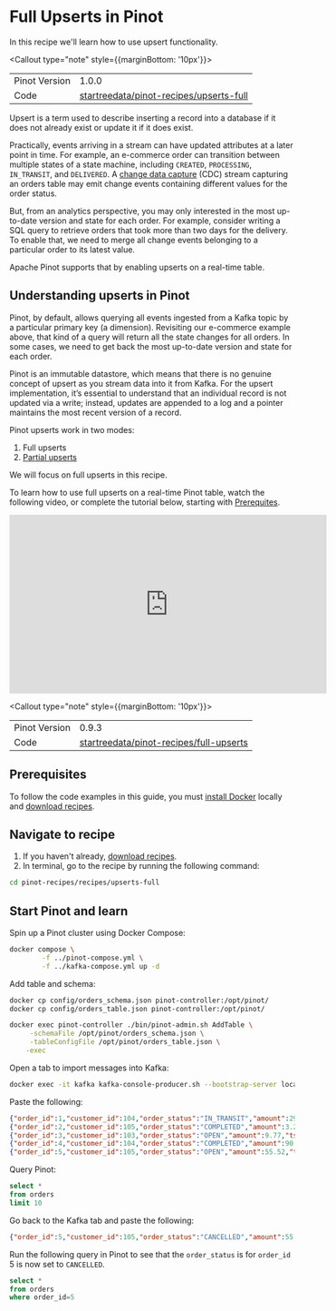 
# Full Upserts in Pinot

In this recipe we'll learn how to use upsert functionality.

<Callout type="note" style={{marginBottom: '10px'}}>
  <table style={{ border: '1px solid #ccc', borderCollapse: 'collapse', width: '100%' }}>
    <tbody>
      <tr>
        <td style={{ border: '1px solid #ccc', padding: '8px' }}>Pinot Version</td>
        <td style={{ border: '1px solid #ccc', padding: '8px' }}>1.0.0</td>
      </tr>
      <tr>
        <td style={{ border: '1px solid #ccc', padding: '8px' }}>Code</td>
        <td style={{ border: '1px solid #ccc', padding: '8px', backgroundColor: '#f5f5f5' }}>
          <a  style={{textDecoration: 'underline'}}  href="https://github.com/startreedata/pinot-recipes/tree/main/recipes/upserts-full" target="_blank">startreedata/pinot-recipes/upserts-full</a>       
       </td>
      </tr>
    </tbody>
  </table>
</Callout>

Upsert is a term used to describe inserting a record into a database if it does not already exist or update it if it does exist. 

Practically, events arriving in a stream can have updated attributes at a later point in time. For example, an e-commerce order can transition between multiple states of a state machine, including `CREATED`, `PROCESSING`, `IN_TRANSIT`, and `DELIVERED`. A [change data capture](https://en.wikipedia.org/wiki/Change_data_capture) (CDC) stream capturing an orders table may emit change events containing different values for the order status.

But, from an analytics perspective, you may only interested in the most up-to-date version and state for each order. For example, consider writing a SQL query to retrieve orders that took more than two days for the delivery. To enable that, we need to merge all change events belonging to a particular order to its latest value.

Apache Pinot supports that by enabling upserts on a real-time table.

## Understanding upserts in Pinot

Pinot, by default, allows querying all events ingested from a Kafka topic by a particular primary key (a dimension). Revisiting our e-commerce example above, that kind of a query will return all the state changes for all orders. In some cases, we need to get back the most up-to-date version and state for each order.

Pinot is an immutable datastore, which means that there is no genuine concept of upsert as you stream data into it from Kafka. For the upsert implementation, it’s essential to understand that an individual record is not updated via a write; instead, updates are appended to a log and a pointer maintains the most recent version of a record.

Pinot upserts work in two modes:
1. Full upserts 
2. [Partial upserts](upserts-partial.md)

We will focus on full upserts in this recipe.

To learn how to use full upserts on a real-time Pinot table, watch the following video, or complete the tutorial below, starting with [Prerequites](/docs/pinot/recipes/upserts-full#prerequisites).

<iframe width="560" height="315" src="https://www.youtube.com/embed/UVPszTFl2jE" title="YouTube video player" frameBorder="0" allow="accelerometer; autoplay; clipboard-write; encrypted-media; gyroscope; picture-in-picture" allowFullScreen></iframe>

<Callout type="note" style={{marginBottom: '10px'}}>
  <table style={{ border: '1px solid #ccc', borderCollapse: 'collapse', width: '100%' }}>
    <tbody>
      <tr>
        <td style={{ border: '1px solid #ccc', padding: '8px' }}>Pinot Version</td>
        <td style={{ border: '1px solid #ccc', padding: '8px' }}>0.9.3</td>
      </tr>
      <tr>
        <td style={{ border: '1px solid #ccc', padding: '8px' }}>Code</td>
        <td style={{ border: '1px solid #ccc', padding: '8px', backgroundColor: '#f5f5f5' }}>
          <a style={{textDecoration: 'underline'}} target="_blank"  href="https://github.com/startreedata/pinot-recipes/tree/main/recipes/full-upserts">startreedata/pinot-recipes/full-upserts</a>
        </td>
      </tr>
    </tbody>
  </table>
</Callout>

## Prerequisites

To follow the code examples in this guide, you must [install Docker](https://docs.docker.com/get-docker/) locally and [download recipes](/docs/pinot/recipes/#download-recipes).

## Navigate to recipe

1. If you haven't already, [download recipes](/docs/pinot/recipes/#download-recipes).
2. In terminal, go to the recipe by running the following command:
  ```bash
  cd pinot-recipes/recipes/upserts-full
  ```

## Start Pinot and learn

Spin up a Pinot cluster using Docker Compose:

```bash
docker compose \
		-f ../pinot-compose.yml \
		-f ../kafka-compose.yml up -d
```

Add table and schema:

```bash
docker cp config/orders_schema.json pinot-controller:/opt/pinot/
docker cp config/orders_table.json pinot-controller:/opt/pinot/

docker exec pinot-controller ./bin/pinot-admin.sh AddTable \
     -schemaFile /opt/pinot/orders_schema.json \
     -tableConfigFile /opt/pinot/orders_table.json \
    -exec

```

Open a tab to import messages into Kafka:

```bash
docker exec -it kafka kafka-console-producer.sh --bootstrap-server localhost:9092 --topic orders
```

Paste the following:

```json
{"order_id":1,"customer_id":104,"order_status":"IN_TRANSIT","amount":29.35,"ts":"1632467063"}
{"order_id":2,"customer_id":105,"order_status":"COMPLETED","amount":3.24,"ts":"1618931459"}
{"order_id":3,"customer_id":103,"order_status":"OPEN","amount":9.77,"ts":"1626484196"}
{"order_id":4,"customer_id":104,"order_status":"COMPLETED","amount":90.35,"ts":"1623066325"}
{"order_id":5,"customer_id":105,"order_status":"OPEN","amount":55.52,"ts":"1635543905"}
```

Query Pinot:

```sql
select * 
from orders 
limit 10
```

Go back to the Kafka tab and paste the following:

```json
{"order_id":5,"customer_id":105,"order_status":"CANCELLED","amount":55.52,"ts":"1635543948"}
```

Run the following query in Pinot to see that the `order_status` is for `order_id` 5 is now set to `CANCELLED`.

```sql
select * 
from orders 
where order_id=5
```
